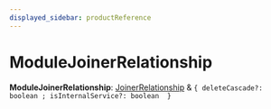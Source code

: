 ```yaml
---
displayed_sidebar: productReference
---
```



# ModuleJoinerRelationship

 **ModuleJoinerRelationship**: [JoinerRelationship](product.JoinerRelationship.mdx) & ``{ deleteCascade?: boolean ; isInternalService?: boolean  }``
